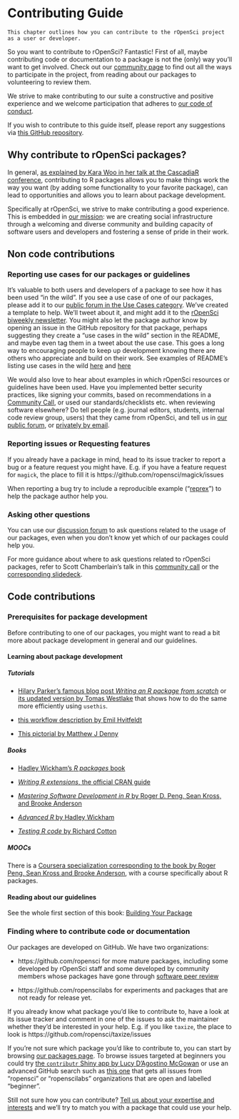 # Contributing Guide {#contributingguide}

```block
This chapter outlines how you can contribute to the rOpenSci project as a user or developer.

```

So you want to contribute to rOpenSci? Fantastic! First of all, maybe contributing code or documentation to a package is not the (only) way you’ll want to get involved. Check out our [community page](https://ropensci.org/community/) to find out all the ways to participate in the project, from reading about our packages to volunteering to review them.

We strive to make contributing to our suite a constructive and positive experience and we welcome participation that adheres to [our code of conduct](https://ropensci.org/code-of-conduct). 

If you wish to contribute to this guide itself, please report any suggestions via [this GitHub repository](https://github.com/ropensci/dev_guide).

## Why contribute to rOpenSci packages?

In general, [as explained by Kara Woo in her talk at the CascadiaR conference](https://github.com/karawoo/2018-06-02-cascadiarconf/blob/master/cascadiarconf.pdf), contributing to R packages allows you to make things work the way you want (by adding some functionality to your favorite package), can lead to opportunities and allows you to learn about package development.

Specifically at rOpenSci, we strive to make contributing a good experience. This is embedded in [our mission](https://ropensci.org/about/): we are creating social infrastructure through a welcoming and diverse community and building capacity of software users and developers and fostering a sense of pride in their work.

## Non code contributions

### Reporting use cases for our packages or guidelines

It’s valuable to both users and developers of a package to see how it has been used “in the wild”. If you see a use case of one of our packages, please add it  to our [public  forum in the Use Cases category](https://discuss.ropensci.org/c/usecases). We’ve created a template to help. We’ll tweet about it, and might add it to the [rOpenSci biweekly newsletter](https://news.ropensci.org/). You might also let the package author know by opening an issue in the GitHub repository for that package, perhaps suggesting they create a “use cases in the wild” section in the README, and maybe even tag them in a tweet about the use case. This goes a long way to encouraging people to keep up development knowing there are others who appreciate and build on their work.
See examples of README's listing use cases in the wild [here](https://github.com/ropenscilabs/ghrecipes/blob/master/README.md#use-cases-in-the-wild) and [here](https://github.com/ropensci/riem/blob/master/README.md#use-cases-in-the-wild)

We would also love to hear about examples in which rOpenSci resources or guidelines have been used. Have you implemented better security practices, like signing your commits, based on recommendations in a [Community Call](https://ropensci.org/commcalls/), or used our standards/checklists etc. when reviewing software elsewhere? Do tell people (e.g. journal editors, students, internal code review group, users) that they came from rOpenSci, and tell us in [our public forum](https://discuss.ropensci.org/c/usecases), or [privately by email](https://ropensci.org/contact/). 

### Reporting issues or Requesting features

If you already have a package in mind, head to its issue tracker to report a bug or a feature request you might have. E.g. if you have a feature request for `magick`, the place to fill it is https://github.com/ropensci/magick/issues

When reporting a bug try to include a reproducible example ("[reprex](https://www.tidyverse.org/help/#reprex)") to help the package author help you.


### Asking other questions

You can use our [discussion forum](https://discuss.ropensci.org/) to ask questions related to the usage of our packages, even when you don't know yet which of our packages could help you.

For more guidance about where to ask questions related to rOpenSci packages, refer to Scott Chamberlain's talk in this [community call](https://ropensci.org/commcalls/2017-03-07/) or the [corresponding slidedeck](https://scotttalks.info/qropensci/).

## Code contributions

### Prerequisites for package development

Before contributing to one of our packages, you might want to read a bit more about package development in general and our guidelines.

#### Learning about package development

##### Tutorials

* [Hilary Parker's famous blog post *Writing an R package from scratch*](https://hilaryparker.com/2014/04/29/writing-an-r-package-from-scratch/) or [its updated version by Tomas Westlake](https://r-mageddon.netlify.com/post/writing-an-r-package-from-scratch/) that shows how to do the same more efficiently using `usethis`.

* [this workflow description by Emil Hvitfeldt](https://www.hvitfeldt.me/2018/09/usethis-workflow-for-package-development/)

* [This pictorial by Matthew J Denny](https://www.mjdenny.com/R_Package_Pictorial.html)

##### Books

* [Hadley Wickham's *R packages* book](https://r-pkgs.org/)

* [*Writing R extensions*, the official CRAN guide](https://cran.r-project.org/doc/manuals/r-release/R-exts.html)

* [*Mastering Software Development in R* by Roger D. Peng, Sean Kross, and Brooke Anderson](https://bookdown.org/rdpeng/RProgDA/)

* [*Advanced R* by Hadley Wickham](https://adv-r.hadley.nz/)

* [*Testing R code* by Richard Cotton](https://www.crcpress.com/Testing-R-Code/Cotton/p/book/9781498763653)

##### MOOCs

There is a [Coursera specialization corresponding to the book by Roger Peng, Sean Kross and Brooke Anderson](https://fr.coursera.org/specializations/r), with a course specifically about R packages.

#### Reading about our guidelines

See the whole first section of this book: [Building Your Package](#building)

### Finding where to contribute code or documentation

Our packages are developed on GitHub. We have two organizations:

* https://github.com/ropensci for more mature packages, including some developed by rOpenSci staff and some developed by community members whose packages have gone through [software peer review](#softwarereviewintro)

* https://github.com/ropenscilabs for experiments and packages that are not ready for release yet.

If you already know what package you’d like to contribute to, have a look at its issue tracker and comment in one of the issues to ask the maintainer whether they'd be interested in your help. E.g. if you like `taxize`, the place to look is https://github.com/ropensci/taxize/issues

If you’re not sure which package you’d like to contribute to, you can start by browsing [our packages page](https://ropensci.org/packages/). To browse issues targeted at beginners you could try [the `contributr` Shiny app by Lucy D'Agostino McGowan](https://ropensci.shinyapps.io/contributr/) or use an advanced GitHub search such as [this one](https://github.com/search?q=user%3Aropensci+user%3Aropenscilabs+label%3ABeginner+state%3Aopen&type=Issues) that gets all issues from "ropensci" or "ropenscilabs" organizations that are open and labelled "beginner".

 Still not sure how you can contribute? [Tell us about your expertise and interests](https://discuss.ropensci.org/c/contributing) and we’ll try to match you with a package that could use your help.
